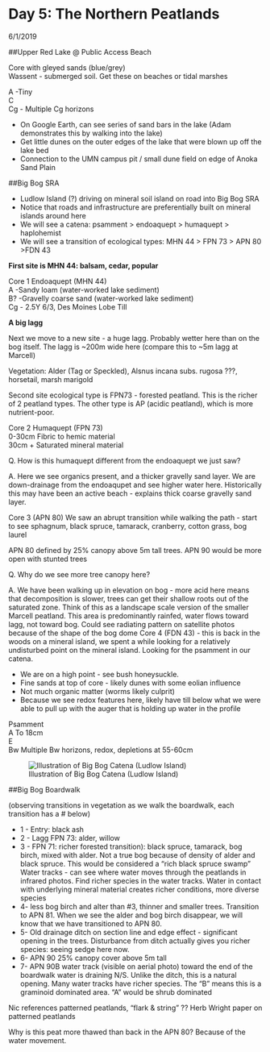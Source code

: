 # Day 5: The Northern Peatlands

6/1/2019 

##Upper Red Lake @ Public Access Beach  

Core with gleyed sands (blue/grey)  
Wassent - submerged soil.  Get these on beaches or tidal marshes 

A -Tiny  
C  
Cg - Multiple Cg horizons  

* On Google Earth, can see series of sand bars in the lake (Adam demonstrates this by walking into the lake)  
* Get little dunes on the outer edges of the lake that were blown up off the lake bed 
* Connection to the UMN campus pit / small dune field on edge of Anoka Sand Plain 

##Big Bog SRA 

* Ludlow Island (?) driving on mineral soil island on road into Big Bog SRA 
* Notice that roads and infrastructure are preferentially built on mineral islands around here 
* We will see a catena:  psamment > endoaquept > humaquept > haplohemist
* We will see a transition of ecological types:  MHN 44 > FPN 73 > APN 80 >FDN 43  

**First site is MHN 44:  balsam, cedar, popular** 

Core 1 Endoaquept (MHN 44)  
A -Sandy loam (water-worked lake sediment)  
B? -Gravelly coarse sand (water-worked lake sediment)  
Cg - 2.5Y 6/3, Des Moines Lobe Till  

**A big lagg**

Next we move to a new site - a huge lagg.  Probably wetter here than on the bog itself.  The lagg is ~200m wide here (compare this to ~5m lagg at Marcell)  

Vegetation: Alder (Tag or Speckled), Alsnus incana subs. rugosa ???, horsetail, marsh marigold  

Second site ecological type is FPN73 - forested peatland.  This is the richer of 2 peatland types.  The other type is AP (acidic peatland), which is more nutrient-poor.  

Core 2 Humaquept  (FPN 73)  
0-30cm Fibric to hemic material  
30cm + Saturated mineral material  


Q. How is this humaquept different from the endoaquept we just saw?  

A. Here we see organics present, and a thicker gravelly sand layer.  We are down-drainage from the endoaqupet and see higher water here.  Historically this may have been an active beach - explains thick coarse gravelly sand layer. 

Core 3  (APN 80) 
We saw an abrupt transition while walking the path - start to see sphagnum, black spruce, tamarack, cranberry, cotton grass, bog laurel 

APN 80 defined by 25% canopy above 5m tall trees.  APN 90 would be more open with stunted trees

Q. Why do we see more tree canopy here? 

A. We have been walking up in elevation on bog - more acid here means that decomposition is slower, trees can get their shallow roots out of the saturated zone.  Think of this as a landscape scale version of the smaller Marcell peatland. This area is predominantly rainfed, water flows toward lagg, not toward bog.  Could see radiating pattern on satellite photos because of the shape of the bog dome
Core 4 (FDN 43) - this is back in the woods on a mineral island, we spent a while looking for a relatively undisturbed point on the mineral island.  Looking for the psamment in our catena. 

* We are on a high point - see bush honeysuckle.  
* Fine sands at top of core - likely dunes with some eolian influence
* Not much organic matter (worms likely culprit)
* Because we see redox features here, likely have till below what we were able to pull up with the auger that is holding up water in the profile 

Psamment  
A To 18cm  
E  
Bw  Multiple Bw horizons, redox, depletions at 55-60cm  

![Illustration of Big Bog Catena (Ludlow Island) ](images/05_ludlow_bigbog.png)

##Big Bog Boardwalk 


(observing transitions in vegetation as we walk the boardwalk, each transition has a # below) 

* 1 - Entry: black ash  
* 2 - Lagg FPN 73: alder, willow  
* 3 - FPN 71: richer forested transition): black spruce, tamarack, bog birch, mixed with alder.  Not a true bog because of density of alder and black spruce.  This would be considered a “rich black spruce swamp”   Water tracks - can see where water moves through the peatlands in infrared photos.  Find richer species in the water tracks.  Water in contact with underlying mineral material creates richer conditions, more diverse species  
* 4- less bog birch and alter than #3, thinner and smaller trees.  Transition to APN 81.  When we see the alder and bog birch disappear, we will know that we have transitioned to APN 80.   
* 5- Old drainage ditch on section line and edge effect - significant opening in the trees.  Disturbance from ditch actually gives you richer species: seeing sedge here now.   
* 6- APN 90 25% canopy cover above 5m tall 
* 7- APN 90B  water track (visible on aerial photo) toward the end of the boardwalk water is draining N/S.  Unlike the ditch, this is a natural opening. Many water tracks have richer species.  The “B” means this is a graminoid dominated area.  “A” would be shrub dominated 

Nic references patterned peatlands, “flark & string” ??  Herb Wright paper on patterned peatlands 

Why is this peat more thawed than back in the APN 80?  Because of the water movement. 
